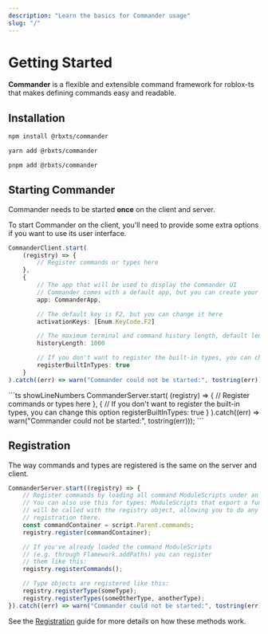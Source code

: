 ```yaml
---
description: "Learn the basics for Commander usage"
slug: "/"
---
```




# Getting Started

**Commander** is a flexible and extensible command framework for roblox-ts that makes defining commands easy
and readable.

## Installation

<Tabs>
<TabItem value="npm" default>

```bash title="Terminal"
npm install @rbxts/commander
```

</TabItem>
<TabItem value="Yarn">

```bash title="Terminal"
yarn add @rbxts/commander
```

</TabItem>
<TabItem value="pnpm">

```bash title="Terminal"
pnpm add @rbxts/commander
```

</TabItem>
</Tabs>

## Starting Commander

Commander needs to be started **once** on the client and server.

<Tabs>

<TabItem value="client" label="Client" default>
To start Commander on the client, you'll need to provide some extra options if you want to use
its user interface.

```ts showLineNumbers
CommanderClient.start(
    (registry) => {
        // Register commands or types here
    },
    {
        // The app that will be used to display the Commander UI
        // Commander comes with a default app, but you can create your own
        app: CommanderApp,

        // The default key is F2, but you can change it here
        activationKeys: [Enum.KeyCode.F2]

        // The maximum terminal and command history length, default length is 1000
        historyLength: 1000

        // If you don't want to register the built-in types, you can change this option
        registerBuiltInTypes: true
    }
).catch((err) => warn("Commander could not be started:", tostring(err)));
```
</TabItem>

<TabItem value="server" label="Server">
```ts showLineNumbers
CommanderServer.start(
    (registry) => {
        // Register commands or types here
    },
    {
        // If you don't want to register the built-in types, you can change this option
        registerBuiltInTypes: true
    }
).catch((err) => warn("Commander could not be started:", tostring(err)));
```
</TabItem>

</Tabs>

## Registration

The way commands and types are registered is the same on the server and client.

```ts showLineNumbers
CommanderServer.start((registry) => {
    // Register commands by loading all command ModuleScripts under an Instance
    // You can also use this for types: ModuleScripts that export a function
    // will be called with the registry object, allowing you to do any
    // registration there.
    const commandContainer = script.Parent.commands;
    registry.register(commandContainer);

    // If you've already loaded the command ModuleScripts
    // (e.g. through Flamework.addPaths) you can register
    // them like this:
    registry.registerCommands();

    // Type objects are registered like this:
    registry.registerType(someType);
    registry.registerTypes(someOtherType, anotherType);
}).catch((err) => warn("Commander could not be started:", tostring(err)));
```

See the [Registration](/guides/registration.mdx) guide for more details on how these methods work.
